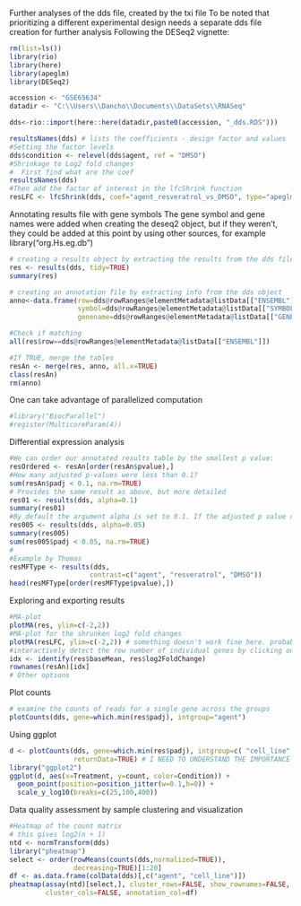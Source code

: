 Further analyses of the dds file, created by the txi file
To be noted that prioritizing a different experimental design needs a separate dds file creation for further analysis
Following the DESeq2 vignette:

```r
rm(list=ls())
library(rio)
library(here)
library(apeglm)
library(DESeq2)

accession <- "GSE65634"
datadir <- "C:\\Users\\Dancho\\Documents\\DataSets\\RNASeq"

dds<-rio::import(here::here(datadir,paste0(accession, "_dds.RDS")))

resultsNames(dds) # lists the coefficients - design factor and values
#Setting the factor levels
dds$condition <- relevel(dds$agent, ref = "DMSO")
#Shrinkage to Log2 fold changes
#  First find what are the coef
resultsNames(dds)
#Then add the factor of interest in the lfcShrink function
resLFC <- lfcShrink(dds, coef="agent_resveratrol_vs_DMSO", type="apeglm")
```
Annotating results file with gene symbols
The gene symbol and gene names were added when creating the deseq2 object, but if they weren't, they could be added at this point by using other sources, for example library("org.Hs.eg.db")
```r

# creating a results object by extracting the results from the dds file
res <- results(dds, tidy=TRUE)
summary(res)

# creating an annotation file by extracting info from the dds object
anno<-data.frame(row=dds@rowRanges@elementMetadata@listData[["ENSEMBL"]],
                 symbol=dds@rowRanges@elementMetadata@listData[["SYMBOL"]],
                 genename=dds@rowRanges@elementMetadata@listData[["GENENAME"]])

#Check if matching
all(res$row==dds@rowRanges@elementMetadata@listData[["ENSEMBL"]])

#If TRUE, merge the tables 
resAn <- merge(res, anno, all.x=TRUE)
class(resAn)
rm(anno)

```

One can take advantage of parallelized computation
```r
#library("BiocParallel")
#register(MulticoreParam(4))
```


Differential expression analysis
```r

#We can order our annotated results table by the smallest p value:
resOrdered <- resAn[order(resAn$pvalue),]
#How many adjusted p-values were less than 0.1?
sum(resAn$padj < 0.1, na.rm=TRUE)
# Provides the same result as above, but more detailed
res01 <- results(dds, alpha=0.1) 
summary(res01)
#By default the argument alpha is set to 0.1. If the adjusted p value cutoff will be a value other than 0.1
res005 <- results(dds, alpha=0.05)
summary(res005)
sum(res005$padj < 0.05, na.rm=TRUE)
#
#Example by Thomas
resMFType <- results(dds,
                    contrast=c("agent", "resveratrol", "DMSO"))
head(resMFType[order(resMFType$pvalue),])
```

Exploring and exporting results
```r
#MA-plot
plotMA(res, ylim=c(-2,2))
#MA-plot for the shrunken log2 fold changes
plotMA(resLFC, ylim=c(-2,2)) # something doesn't work fine here. probably creating the resLFC...
#interactively detect the row number of individual genes by clicking on the plot
idx <- identify(res$baseMean, res$log2FoldChange)
rownames(resAn)[idx]
# Other options
```
Plot counts
```r
# examine the counts of reads for a single gene across the groups
plotCounts(dds, gene=which.min(res$padj), intgroup="agent")
```
Using ggplot
```r
d <- plotCounts(dds, gene=which.min(res$padj), intgroup=c( "cell_line", "agent"), 
                returnData=TRUE) # I NEED TO UNDERSTAND THE IMPORTANCE OF THE ORDER OF INTGROUP!!!
library("ggplot2")
ggplot(d, aes(x=Treatment, y=count, color=Condition)) + 
  geom_point(position=position_jitter(w=0.1,h=0)) + 
  scale_y_log10(breaks=c(25,100,400))
```
Data quality assessment by sample clustering and visualization
```r
#Heatmap of the count matrix
# this gives log2(n + 1)
ntd <- normTransform(dds)
library("pheatmap")
select <- order(rowMeans(counts(dds,normalized=TRUE)),
                decreasing=TRUE)[1:20]
df <- as.data.frame(colData(dds)[,c("agent", "cell_line")])
pheatmap(assay(ntd)[select,], cluster_rows=FALSE, show_rownames=FALSE,
         cluster_cols=FALSE, annotation_col=df)
```

